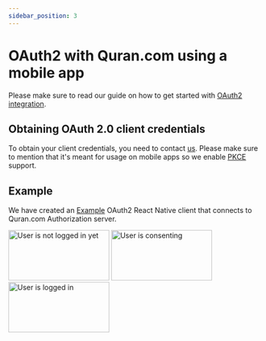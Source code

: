 ```yaml
---
sidebar_position: 3
---
```


# OAuth2 with Quran.com using a mobile app

Please make sure to read our guide on how to get started with [OAuth2 integration](/auth/guides/getting-started-with-oauth2).

## Obtaining OAuth 2.0 client credentials

To obtain your client credentials, you need to contact [us](mailto:osama@quran.com). Please make sure to mention that it's meant for usage on mobile apps so we enable [PKCE](https://oauth.net/2/pkce/) support.

## Example

We have created an [Example](https://github.com/quran/oauth2-react-native-client-example) OAuth2 React Native client that connects to Quran.com Authorization server.

<div style={{display: 'flex', alignItems: 'center'}}>
<img style={{width: '30%', border: '1px black solid', margin: '0px 10px'}} alt="User is not logged in yet" src="/img/mobile-auth/logged_out.png" width="200px" height="100px"/>
<img style={{width: '30%', border: '1px black solid', margin: '0px 10px'}} alt="User is consenting" src="/img/mobile-auth/consent.png" width="200px" height="100px"/>
<img style={{width: '30%', border: '1px black solid', margin: '0px 10px'}} alt="User is logged in" src="/img/mobile-auth/logged_in.png" width="200px" height="100px"/>
</div>
